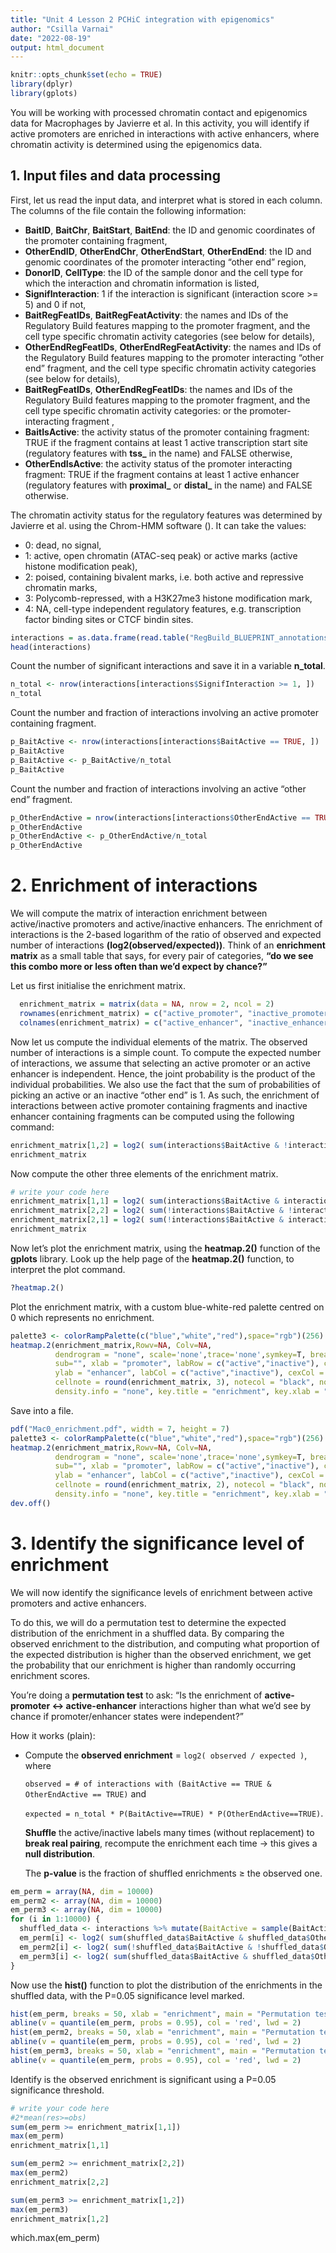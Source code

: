 ```yaml
---
title: "Unit 4 Lesson 2 PCHiC integration with epigenomics"
author: "Csilla Varnai"
date: "2022-08-19"
output: html_document
---
```


```r
knitr::opts_chunk$set(echo = TRUE)
library(dplyr)
library(gplots)
```

You will be working with processed chromatin contact and epigenomics data for Macrophages by Javierre et al. In this activity, you will identify if active promoters are enriched in interactions with active enhancers, where chromatin activity is determined using the epigenomics data.

## 1. Input files and data processing

First, let us read the input data, and interpret what is stored in each column. The columns of the file contain the following information:

-   **BaitID**, **BaitChr**, **BaitStart**, **BaitEnd**: the ID and genomic coordinates of the promoter containing fragment,
-   **OtherEndID**, **OtherEndChr**, **OtherEndStart**, **OtherEndEnd**: the ID and genomic coordinates of the promoter interacting "other end" region,
-   **DonorID**, **CellType**: the ID of the sample donor and the cell type for which the interaction and chromatin information is listed,
-   **SignifInteraction**: 1 if the interaction is significant (interaction score \>= 5) and 0 if not,
-   **BaitRegFeatIDs**, **BaitRegFeatActivity**: the names and IDs of the Regulatory Build features mapping to the promoter fragment, and the cell type specific chromatin activity categories (see below for details),
-   **OtherEndRegFeatIDs**, **OtherEndRegFeatActivity**: the names and IDs of the Regulatory Build features mapping to the promoter interacting "other end" fragment, and the cell type specific chromatin activity categories (see below for details),
-   **BaitRegFeatIDs**, **OtherEndRegFeatIDs**: the names and IDs of the Regulatory Build features mapping to the promoter fragment, and the cell type specific chromatin activity categories: or the promoter-interacting fragment ,
-   **BaitIsActive**: the activity status of the promoter containing fragment: TRUE if the fragment contains at least 1 active transcription start site (regulatory features with **tss\_** in the name) and FALSE otherwise,
-   **OtherEndIsActive**: the activity status of the promoter interacting fragment: TRUE if the fragment contains at least 1 active enhancer (regulatory features with **proximal\_** or **distal\_** in the name) and FALSE otherwise.

The chromatin activity status for the regulatory features was determined by Javierre et al. using the Chrom-HMM software (). It can take the values:

-   0: dead, no signal,
-   1: active, open chromatin (ATAC-seq peak) or active marks (active histone modification peak),
-   2: poised, containing bivalent marks, i.e. both active and repressive chromatin marks,
-   3: Polycomb-repressed, with a H3K27me3 histone modification mark,
-   4: NA, cell-type independent regulatory features, e.g. transcription factor binding sites or CTCF bindin sites.

```r
interactions = as.data.frame(read.table("RegBuild_BLUEPRINT_annotations_Mac0_with_fragment_activity_scores.txt", header = TRUE, sep = "\t"))
head(interactions)
```

Count the number of significant interactions and save it in a variable **n_total**.

```r
n_total <- nrow(interactions[interactions$SignifInteraction >= 1, ])
n_total
```

Count the number and fraction of interactions involving an active promoter containing fragment.

```r
p_BaitActive <- nrow(interactions[interactions$BaitActive == TRUE, ])
p_BaitActive
p_BaitActive <- p_BaitActive/n_total
p_BaitActive
```

Count the number and fraction of interactions involving an active "other end" fragment.

```r
p_OtherEndActive = nrow(interactions[interactions$OtherEndActive == TRUE, ])
p_OtherEndActive
p_OtherEndActive <- p_OtherEndActive/n_total
p_OtherEndActive
```

# 2. Enrichment of interactions

We will compute the matrix of interaction enrichment between active/inactive promoters and active/inactive enhancers. The enrichment of interactions is the 2-based logarithm of the ratio of observed and expected number of interactions **(log2(observed/expected))**. Think of an **enrichment matrix** as a small table that says, for every pair of categories, **“do we see this combo more or less often than we’d expect by chance?”**

Let us first initialise the enrichment matrix.

```r
  enrichment_matrix = matrix(data = NA, nrow = 2, ncol = 2)
  rownames(enrichment_matrix) = c("active_promoter", "inactive_promoter")
  colnames(enrichment_matrix) = c("active_enhancer", "inactive_enhancer")
```

Now let us compute the individual elements of the matrix. The observed number of interactions is a simple count. To compute the expected number of interactions, we assume that selecting an active promoter or an active enhancer is independent. Hence, the joint probability is the product of the individual probabilities. We also use the fact that the sum of probabilities of picking an active or an inactive "other end" is 1. As such, the enrichment of interactions between active promoter containing fragments and inactive enhancer containing fragments can be computed using the following command:

```r
enrichment_matrix[1,2] = log2( sum(interactions$BaitActive & !interactions$OtherEndActive) / ( p_BaitActive * (1-p_OtherEndActive) * n_total ) )
enrichment_matrix
```

Now compute the other three elements of the enrichment matrix.

```r
# write your code here
enrichment_matrix[1,1] = log2( sum(interactions$BaitActive & interactions$OtherEndActive) / ( p_BaitActive * p_OtherEndActive * n_total ) )
enrichment_matrix[2,2] = log2( sum(!interactions$BaitActive & !interactions$OtherEndActive) / ( (1-p_BaitActive) * (1-p_OtherEndActive) * n_total ) )
enrichment_matrix[2,1] = log2( sum(!interactions$BaitActive & interactions$OtherEndActive) / ( (1-p_BaitActive) * p_OtherEndActive * n_total ) )
enrichment_matrix
```

Now let's plot the enrichment matrix, using the **heatmap.2()** function of the **gplots** library. Look up the help page of the **heatmap.2()** function, to interpret the plot command.

```r
?heatmap.2()
```

Plot the enrichment matrix, with a custom blue-white-red palette centred on 0 which represents no enrichment.

```r
palette3 <- colorRampPalette(c("blue","white","red"),space="rgb")(256)
heatmap.2(enrichment_matrix,Rowv=NA, Colv=NA,
          dendrogram = "none", scale='none',trace='none',symkey=T, breaks=seq(-0.5,0.5,length.out=257),col=palette3,
          sub="", xlab = "promoter", labRow = c("active","inactive"), cexRow = 1,
          ylab = "enhancer", labCol = c("active","inactive"), cexCol = 1,
          cellnote = round(enrichment_matrix, 3), notecol = "black", notecex = 2,
          density.info = "none", key.title = "enrichment", key.xlab = "log2(Obs/Exp)", key.ylab = "")
```

Save into a file.

```r
pdf("Mac0_enrichment.pdf", width = 7, height = 7)
palette3 <- colorRampPalette(c("blue","white","red"),space="rgb")(256)
heatmap.2(enrichment_matrix,Rowv=NA, Colv=NA,
          dendrogram = "none", scale='none',trace='none',symkey=T, breaks=seq(-0.5,0.5,length.out=257),col=palette3,
          sub="", xlab = "promoter", labRow = c("active","inactive"), cexRow = 1,
          ylab = "enhancer", labCol = c("active","inactive"), cexCol = 1,
          cellnote = round(enrichment_matrix, 2), notecol = "black", notecex = 2,
          density.info = "none", key.title = "enrichment", key.xlab = "log2(Obs/Exp)", key.ylab = "")
dev.off()
```

# 3. Identify the significance level of enrichment

We will now identify the significance levels of enrichment between active promoters and active enhancers.

To do this, we will do a permutation test to determine the expected distribution of the enrichment in a shuffled data. By comparing the observed enrichment to the distribution, and computing what proportion of the expected distribution is higher than the observed enrichment, we get the probability that our enrichment is higher than randomly occurring enrichment scores.

You’re doing a **permutation test** to ask: “Is the enrichment of **active-promoter ↔ active-enhancer** interactions higher than what we’d see by chance if promoter/enhancer states were independent?”

How it works (plain):

-   Compute the **observed enrichment** = `log2( observed / expected )`, where\

    `observed = # of interactions with (BaitActive == TRUE & OtherEndActive == TRUE)` and\

    `expected = n_total * P(BaitActive==TRUE) * P(OtherEndActive==TRUE)`.

    **Shuffle** the active/inactive labels many times (without replacement) to **break real pairing**, recompute the enrichment each time → this gives a **null distribution**.

    The **p-value** is the fraction of shuffled enrichments ≥ the observed one.

```r
em_perm = array(NA, dim = 10000)
em_perm2 <- array(NA, dim = 10000)
em_perm3 <- array(NA, dim = 10000)
for (i in 1:10000) {
  shuffled_data <- interactions %>% mutate(BaitActive = sample(BaitActive, replace = FALSE)) %>% mutate(OtherEndActive = sample(OtherEndActive, replace = FALSE))
  em_perm[i] <- log2( sum(shuffled_data$BaitActive & shuffled_data$OtherEndActive) / ( p_BaitActive * p_OtherEndActive * n_total ) )# write code here
  em_perm2[i] <- log2( sum(!shuffled_data$BaitActive & !shuffled_data$OtherEndActive) / ( (1-p_BaitActive) * (1-p_OtherEndActive) * n_total ) )# write code here
  em_perm3[i] <- log2( sum(shuffled_data$BaitActive & shuffled_data$OtherEndActive) / ( p_BaitActive * (1-p_OtherEndActive) * n_total ) )# write code here
}
```

Now use the **hist()** function to plot the distribution of the enrichments in the shuffled data, with the P=0.05 significance level marked.

```r
hist(em_perm, breaks = 50, xlab = "enrichment", main = "Permutation test, P=0.05 threshold in red")
abline(v = quantile(em_perm, probs = 0.95), col = 'red', lwd = 2)
hist(em_perm2, breaks = 50, xlab = "enrichment", main = "Permutation test, P=0.05 threshold in red")
abline(v = quantile(em_perm, probs = 0.95), col = 'red', lwd = 2)
hist(em_perm3, breaks = 50, xlab = "enrichment", main = "Permutation test, P=0.05 threshold in red")
abline(v = quantile(em_perm, probs = 0.95), col = 'red', lwd = 2)
```

Identify is the observed enrichment is significant using a P=0.05 significance threshold.

```r
# write your code here
#2*mean(res>=obs)  
sum(em_perm >= enrichment_matrix[1,1])
max(em_perm)
enrichment_matrix[1,1]

sum(em_perm2 >= enrichment_matrix[2,2])
max(em_perm2)
enrichment_matrix[2,2]

sum(em_perm3 >= enrichment_matrix[1,2])
max(em_perm3)
enrichment_matrix[1,2]

```

which.max(em_perm)
